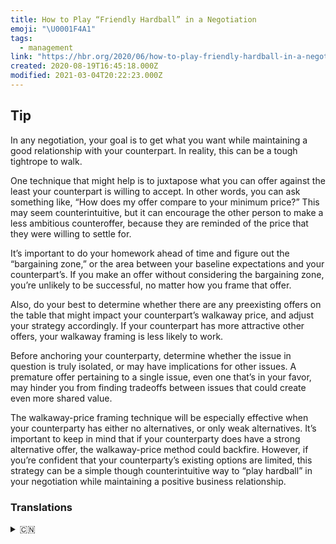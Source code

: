```yaml
---
title: How to Play “Friendly Hardball” in a Negotiation
emoji: "\U0001F4A1"
tags:
  - management
link: "https://hbr.org/2020/06/how-to-play-friendly-hardball-in-a-negotiation"
created: 2020-08-19T16:45:18.000Z
modified: 2021-03-04T20:22:23.000Z
---
```


## Tip

In any negotiation, your goal is to get what you want while maintaining a good relationship with your counterpart. In reality, this can be a tough tightrope to walk.

One technique that might help is to juxtapose what you can offer against the least your counterpart is willing to accept. In other words, you can ask something like, “How does my offer compare to your minimum price?” This may seem counterintuitive, but it can encourage the other person to make a less ambitious counteroffer, because they are reminded of the price that they were willing to settle for.

It’s important to <Highlight>do your homework</Highlight> ahead of time and figure out the “bargaining zone,” or the area between your baseline expectations and your counterpart’s. If you make an offer without considering the bargaining zone, you’re unlikely to be successful, no matter how you frame that offer.

Also, <Highlight>do your best to determine whether there are any preexisting offers on the table that might impact your counterpart’s walkaway price</Highlight>, and adjust your strategy accordingly. If your counterpart has more attractive other offers, your walkaway framing is less likely to work.

Before anchoring your counterparty, <Highlight>determine whether the issue in question is truly isolated, or may have implications for other issues</Highlight>. A premature offer pertaining to a single issue, even one that’s in your favor, may hinder you from finding tradeoffs between issues that could create even more shared value.

The walkaway-price framing technique will <Highlight>be especially effective when your counterparty has either no alternatives, or only weak alternatives</Highlight>. It’s important to keep in mind that if your counterparty does have a strong alternative offer, the walkaway-price method could backfire. However, if you’re confident that your counterparty’s existing options are limited, this strategy can be a simple though counterintuitive way to “play hardball” in your negotiation while maintaining a positive business relationship.

### Translations

<details>
   <summary>🇨🇳</summary>

</details>
